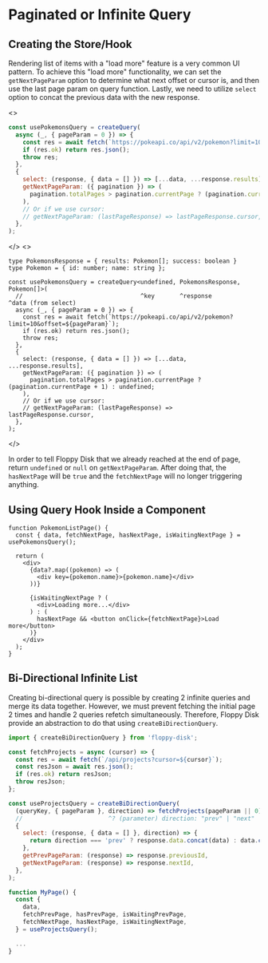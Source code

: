 
# Paginated or Infinite Query

## Creating the Store/Hook

Rendering list of items with a "load more" feature is a very common UI pattern.
To achieve this "load more" functionality, we can set the `getNextPageParam` option to determine what next offset or cursor is,
and then use the last page param on query function.
Lastly, we need to utilize `select` option to concat the previous data with the new response.

<JsOrTs className="pt-5 -mb-3 justify-end">
<>

```jsx {2,9-11}
const usePokemonsQuery = createQuery(
  async (_, { pageParam = 0 }) => {
    const res = await fetch(`https://pokeapi.co/api/v2/pokemon?limit=10&offset=${pageParam}`);
    if (res.ok) return res.json();
    throw res;
  },
  {
    select: (response, { data = [] }) => [...data, ...response.results],
    getNextPageParam: ({ pagination }) => (
      pagination.totalPages > pagination.currentPage ? (pagination.currentPage + 1) : undefined;
    ),
    // Or if we use cursor:
    // getNextPageParam: (lastPageResponse) => lastPageResponse.cursor,
  },
);
```

</>
<>

```tsx {6,13-15}
type PokemonsResponse = { results: Pokemon[]; success: boolean }
type Pokemon = { id: number; name: string };

const usePokemonsQuery = createQuery<undefined, PokemonsResponse, Pokemon[]>(
  //                                 ^key       ^response         ^data (from select)
  async (_, { pageParam = 0 }) => {
    const res = await fetch(`https://pokeapi.co/api/v2/pokemon?limit=10&offset=${pageParam}`);
    if (res.ok) return res.json();
    throw res;
  },
  {
    select: (response, { data = [] }) => [...data, ...response.results],
    getNextPageParam: ({ pagination }) => (
      pagination.totalPages > pagination.currentPage ? (pagination.currentPage + 1) : undefined;
    ),
    // Or if we use cursor:
    // getNextPageParam: (lastPageResponse) => lastPageResponse.cursor,
  },
);
```

</>
</JsOrTs>

In order to tell Floppy Disk that we already reached at the end of page, return `undefined` or `null` on `getNextPageParam`.
After doing that, the `hasNextPage` will be `true` and the `fetchNextPage` will no longer triggering anything.

## Using Query Hook Inside a Component

```tsx {13}
function PokemonListPage() {
  const { data, fetchNextPage, hasNextPage, isWaitingNextPage } = usePokemonsQuery();

  return (
    <div>
      {data?.map((pokemon) => (
        <div key={pokemon.name}>{pokemon.name}</div>
      ))}

      {isWaitingNextPage ? (
        <div>Loading more...</div>
      ) : (
        hasNextPage && <button onClick={fetchNextPage}>Load more</button>
      )}
    </div>
  );
}
```

<Example path="react/infinite-query" />

## Bi-Directional Infinite List

Creating bi-directional query is possible by creating 2 infinite queries and merge its data together.
However, we must prevent fetching the initial page 2 times and handle 2 queries refetch simultaneously.
Therefore, Floppy Disk provide an abstraction to do that using `createBiDirectionQuery`.

```jsx
import { createBiDirectionQuery } from 'floppy-disk';

const fetchProjects = async (cursor) => {
  const res = await fetch(`/api/projects?cursor=${cursor}`);
  const resJson = await res.json();
  if (res.ok) return resJson;
  throw resJson;
};

const useProjectsQuery = createBiDirectionQuery(
  (queryKey, { pageParam }, direction) => fetchProjects(pageParam || 0),
  //                        ^? (parameter) direction: "prev" | "next"
  {
    select: (response, { data = [] }, direction) => {
      return direction === 'prev' ? response.data.concat(data) : data.concat(response.data);
    },
    getPrevPageParam: (response) => response.previousId,
    getNextPageParam: (response) => response.nextId,
  },
);

function MyPage() {
  const {
    data,
    fetchPrevPage, hasPrevPage, isWaitingPrevPage,
    fetchNextPage, hasNextPage, isWaitingNextPage,
  } = useProjectsQuery();

  ...
}
```

<Example path="react/bi-direction-infinite-query" />
